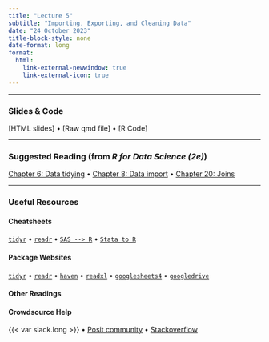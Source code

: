 ```yaml
---
title: "Lecture 5"
subtitle: "Importing, Exporting, and Cleaning Data"
date: "24 October 2023"
title-block-style: none
date-format: long
format:
  html:
    link-external-newwindow: true
    link-external-icon: true
---
```

---

### Slides & Code

[HTML slides] • 
[Raw qmd file] •
[R Code]

---

### Suggested Reading (from *R for Data Science (2e)*)
[Chapter 6: Data tidying](https://r4ds.hadley.nz/data-tidy) •
[Chapter 8: Data import](https://r4ds.hadley.nz/data-import) •
[Chapter 20: Joins](https://r4ds.hadley.nz/joins)

---

### Useful Resources

#### Cheatsheets
[`tidyr`](https://rstudio.github.io/cheatsheets/tidyr.pdf) • 
[`readr`](https://rstudio.github.io/cheatsheets/data-import.pdf) • 
[`SAS --> R`](https://rstudio.github.io/cheatsheets/sas-r.pdf) • 
[`Stata to R`](https://rstudio.github.io/cheatsheets/stata2r.pdf)

#### Package Websites
[`tidyr`](https://tidyr.tidyverse.org/) • 
[`readr`](https://readr.tidyverse.org/) • 
[`haven`](https://haven.tidyverse.org/) • 
[`readxl`](https://readxl.tidyverse.org/) • 
[`googlesheets4`](https://googlesheets4.tidyverse.org/) • 
[`googledrive`](https://googledrive.tidyverse.org/) 

#### Other Readings

#### Crowdsource Help

{{< var slack.long >}} • 
[Posit community](https://community.rstudio.com/) • 
[Stackoverflow](https://stackoverflow.com/)


